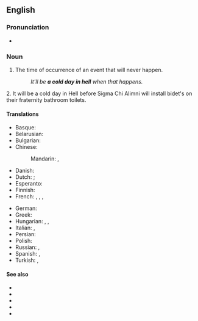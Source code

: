 ==English==

===Pronunciation===
* {{audio|en|en-au-cold day in Hell.ogg|Audio (AU)}}

===Noun===
{{en-noun|cold days in Hell}}

# {{lb|en|idiomatic|slang}} The time of occurrence of an event that will never happen.
#: ''It'll be '''a cold day in hell''' when that happens.''

2. It will be a cold day in Hell before Sigma Chi Alimni will install bidet's on their fraternity bathroom toilets.

====Translations====
{{trans-top|an event that will never happen}}
* Basque: {{t|eu|haizerik ez den urtean|lit=in the year without wind}}
* Belarusian: {{t|be|калі рак свісне}}
* Bulgarian: {{t|bg|кога́то цъ́фнат налъ́мите|lit=when pattens blossom}}
* Chinese:
*: Mandarin: {{t|cmn|绝不可能|sc=Hani}}, {{t|cmn|绝无可能|sc=Hani}}
* Danish: {{t|da|en kold dag i helvede}}
* Dutch: {{t|nl|met Sint Juttemis}}; {{t|nl|als pasen en pinksteren op één dag vallen}}
* Esperanto: {{t|eo|triĵaŭda semajno|lit=week with three Thursdays}}
* Finnish: {{t|fi|kun helvetti jäätyy|lit=when Hell freezes over}}
* French: {{t+|fr|quand les poules auront des dents|lit=when hens have teeth}}, {{t+|fr|semaine des quatre jeudis|lit=week with four Thursdays}}, {{t+|fr|à la Saint-Glinglin}}, {{t|fr|aux calendes grecques}}
{{trans-mid}}
* German: {{t|de|nie im Leben|lit=never in a lifetime}}
* Greek: {{t|el|όταν ασπρίσει ο κόρακας και γίνει περιστέρι}}
* Hungarian: {{t|hu|majd ha piros hó esik|lit=when red snowflakes are snowing}}, {{t|hu|majd ha cigánygyerekek potyognak az égből|lit=when gypsy children are streaming from the sky}}, {{t|hu|majd ha a pokol befagy|lit=when Hell freezes over}}
* Italian: {{t|it|alle calende greche|lit=on the Greek Calends}}, {{t|it|quando gli asini voleranno|lit=when donkeys fly}}
* Persian: {{t|fa|وقت گل نی}}
* Polish: {{t+|pl|jak rak świśnie a ryba piśnie}}
* Russian: {{t+|ru|когда́ рак на горе́ сви́стнет|lit=when a crayfish whistles on the mountain}}, {{t+|ru|по́сле до́ждичка в четве́рг|lit=after a small rain on Thursday}}
* Spanish: {{t+|es|cuando las ranas críen pelo}}, {{t|es|cuando meen las gallinas}}
* Turkish: {{t|tr|kırmızı kar yağınca|lit=when it snows red}}, {{t+|tr|çıkmaz ayın son çarşambası|lit=the last Wednesday of the non-ending month}}
{{trans-bottom}}

====See also====
* {{l|en|first of never}}
* {{l|en|never in a month of Sundays}}
* {{l|en|snowball's chance in hell}}
* {{l|en|when Hell freezes over}}
* {{l|en|when pigs fly}}